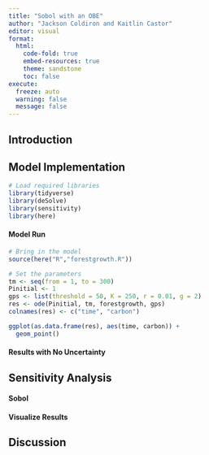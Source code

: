 ```yaml
---
title: "Sobol with an OBE"
author: "Jackson Coldiron and Kaitlin Castor"
editor: visual
format: 
  html:
    code-fold: true
    embed-resources: true
    theme: sandstone
    toc: false
execute:
  freeze: auto 
  warning: false
  message: false
---
```


## Introduction

## Model Implementation
```r
# Load required libraries
library(tidyverse)
library(deSolve)
library(sensitivity)
library(here)
```

#### Model Run
```r
# Bring in the model
source(here("R","forestgrowth.R"))

# Set the parameters
tm <- seq(from = 1, to = 300)
Pinitial <- 1
gps <- list(threshold = 50, K = 250, r = 0.01, g = 2)
res <- ode(Pinitial, tm, forestgrowth, gps)
colnames(res) <- c("time", "carbon")

ggplot(as.data.frame(res), aes(time, carbon)) +
  geom_point()
```

#### Results with No Uncertainty

## Sensitivity Analysis
#### Sobol

#### Visualize Results

## Discussion
